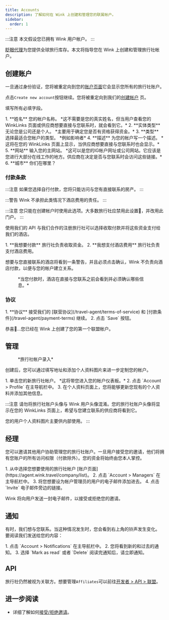 ```yaml
---
title: Accounts
description: 了解如何在 Wink 上创建和管理您的联属帐户。
sidebar:
  order: 1
---
```


:::注意
本文假设您已拥有 Wink 用户帐户。
:::

[眨眼代理](https://agent.wink.travel)为您提供全球旅行库存。本文将指导您在 Wink 上创建和管理旅行社帐户。

## 创建账户

一旦通过身份验证，您将被重定向到您的[账户页面](https://agent.wink.travel/company/list)它会显示您所有的旅行社账户。

点击`Create new account`按钮继续。您将被重定向到我们的[创建帐户](https://agent.wink.travel/company/create) 页。

填写所有必填字段。

<Steps>
  1. **姓名** 您的帐户名称。 *这不需要是您的真实姓名，但当用户查看您的 WinkLinks 页面或供应商想要直接与您联系时，就会看到它。*
  2. **实体类型** 无论您是公司还是个人。 *主要用于确定您是否有资格获得资金。*
  3. **类型** 选择最适合您帐户的类型。 *例如影响者*
  4. **描述** 为您的帐户写一个描述。 *这将在您的 WinkLinks 页面上显示，当供应商想要直接与您联系时也会显示。*
  5. **网站** 输入您的主网站。 *这可以是您的IG帐户网址或公司网站。它应该是您进行大部分在线工作的地方。供应商在决定是否与您联系时会访问这些链接。*
  6. **城市** 你们在哪里？
</Steps>


### 付款条款

:::注意
如果您选择自行付款，您将只能访问与您有直接联系的房产。
:::

:::警告
Wink 不承担此类情况下酒店费用的责任。
:::

:::注意
您只能在创建帐户时使用此选项。大多数旅行社应禁用此设置🛑，并改用此门户。
:::

使用我们的 API 与我们合作的注册旅行社可以选择收取付款并将这些资金支付给我们的酒店。

<Steps>
  1. **我想要付款** 旅行社负责收取资金。
  2. **我想支付酒店费用** 旅行社负责支付酒店费用。
</Steps>


想要与您直接联系的酒店将看到一条警告，并且必须点击确认，Wink 不负责向酒店付款，以便与您的帐户建立关系。

<figure>
  <CloudinaryImage width="700" height="220" resize="scale" quality="best" alt="物业承认TA关系" src="academy/property-ta-agreement" errorImage="noimage_opaque_nyrtl0.png" />

  <figcaption>*当您付款时，酒店在直接与您联系之前会看到并必须确认哪些信息。*</figcaption>
</figure>


### 协议

<Steps>
  1. **协议** 接受我们的 [联营协议](/travel-agent/terms-of-service) 和 [付款条件](/travel-agent/payment-terms) 继续。
  2. 点击 `Save` 按钮。
</Steps>


恭喜🎉...您已经在 Wink 上创建了您的第一个联盟帐户。

## 管理

<figure>
  <CloudinaryImage width="350" height="445" resize="scale" quality="best" alt="旅行社账户" src="academy/travel-agent" errorImage="noimage_opaque_nyrtl0.png" />

  <figcaption>*旅行社帐户录入*</figcaption>
</figure>


创建后，您可以通过填写地址和添加个人资料图片来进一步定制您的帐户。

<Steps>
  1. 单击您的新旅行社帐户。 *这将带您进入您的帐户仪表板。*
  2. 点击 `Account > Profile` 在主导航栏中。
  3. 在个人资料页面上，您将能够更新您现有的个人资料并添加其他信息。
</Steps>


:::注意
请勿将旅行社账户头像与 Wink 用户头像混淆。您的旅行社账户头像将显示在您的 WinkLinks 页面上，希望与您建立联系的供应商将看到它。

您的用户个人资料图片主要供内部使用。
:::

## 经理

您可以邀请其他用户协助管理您的旅行社账户。一旦用户接受您的邀请，他们将拥有您账户的所有访问权限（付款除外）。您的资金将始终由您本人掌控。

<Steps>
  1. 从中选择您想要使用的旅行社帐户 [账户页面](https://agent.wink.travel/company/list)。
  2. 点击 `Account > Managers` 在主导航栏中。
  3. 将您想要设为帐户管理员的用户的电子邮件添加进去。
  4. 点击 `Invite` 电子邮件旁边的链接。
</Steps>


Wink 将向用户发送一封电子邮件，以接受或拒绝您的邀请。

## 通知

有时，我们想与您联系。当这种情况发生时，您会看到右上角的铃声发生变化。
要阅读我们发送给您的内容：

<Steps>
  1. 点击 `Account > Notifications` 在主导航栏中。
  2. 您将看到新的和过去的通知。
  3. 选择 `Mark as read` 或者 `Delete` 阅读完通知后，请立即通知。
</Steps>


## API

旅行社仍然被视为关联方。想要管理`Affiliates`可以前往[开发者 > API > 联盟](/developers/apis/#affiliate-api)。

## 进一步阅读

* 详细了解如何[接受/拒绝邀请](/user/invites)。

